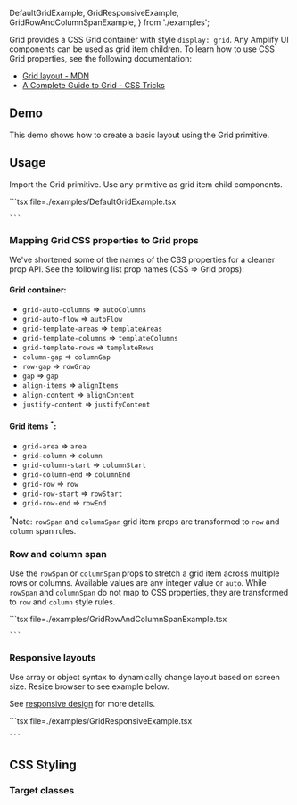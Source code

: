   DefaultGridExample,
  GridResponsiveExample,
  GridRowAndColumnSpanExample,
} from './examples';

Grid provides a CSS Grid container with style `display: grid`. Any Amplify UI components can be used as grid item children. To learn how to use CSS Grid properties, see the following documentation:

- [Grid layout - MDN](https://developer.mozilla.org/en-US/docs/Learn/CSS/CSS_layout/Grids)
- [A Complete Guide to Grid - CSS Tricks](https://developer.mozilla.org/en-US/docs/Learn/CSS/CSS_layout/Grids)

## Demo

This demo shows how to create a basic layout using the Grid primitive.

<GridDemo />

## Usage

Import the Grid primitive. Use any primitive as grid item child components.

<Example>
  <DefaultGridExample />
  <ExampleCode>
    ```tsx file=./examples/DefaultGridExample.tsx 
    
    ```

  </ExampleCode>

</Example>

### Mapping Grid CSS properties to Grid props

We've shortened some of the names of the CSS properties for a cleaner prop API. See the following list prop names (CSS => Grid props):

#### Grid container:

- `grid-auto-columns` => `autoColumns`
- `grid-auto-flow` => `autoFlow`
- `grid-template-areas` => `templateAreas`
- `grid-template-columns` => `templateColumns`
- `grid-template-rows` => `templateRows`
- `column-gap` => `columnGap`
- `row-gap` => `rowGrap`
- `gap` => `gap`
- `align-items` => `alignItems`
- `align-content` => `alignContent`
- `justify-content` => `justifyContent`

#### Grid items <sup>\*</sup>:

- `grid-area` => `area`
- `grid-column` => `column`
- `grid-column-start` => `columnStart`
- `grid-column-end` => `columnEnd`
- `grid-row` => `row`
- `grid-row-start` => `rowStart`
- `grid-row-end` => `rowEnd`

<sup>*</sup>Note: `rowSpan` and `columnSpan` grid item props are transformed to
`row` and `column` span rules.

### Row and column span

Use the `rowSpan` or `columnSpan` props to stretch a grid item across multiple rows or columns. Available values are any integer value or `auto`.
While `rowSpan` and `columnSpan` do not map to CSS properties, they are transformed to `row` and `column` style rules.

<Example>
  <GridRowAndColumnSpanExample />
  <ExampleCode>
    ```tsx file=./examples/GridRowAndColumnSpanExample.tsx

    ```

  </ExampleCode>
</Example>

### Responsive layouts

Use array or object syntax to dynamically change layout based on screen size. Resize browser to see example below.

See [responsive design](/theming/responsive) for more details.

<Example>
  <GridResponsiveExample />
  <ExampleCode>
    ```tsx file=./examples/GridResponsiveExample.tsx

    ```

  </ExampleCode>
</Example>

## CSS Styling

### Target classes

<ComponentStyleDisplay componentName="Grid" />
